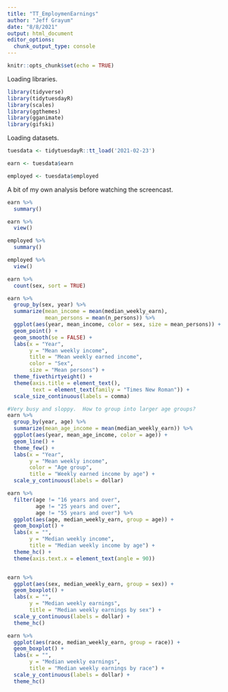 ```yaml
---
title: "TT_EmploymenEarnings"
author: "Jeff Grayum"
date: "8/8/2021"
output: html_document
editor_options: 
  chunk_output_type: console
---
```


```r
knitr::opts_chunk$set(echo = TRUE)
```

Loading libraries.        
```r
library(tidyverse)
library(tidytuesdayR)
library(scales)
library(ggthemes)
library(gganimate)
library(gifski)
```

Loading datasets.
```r
tuesdata <- tidytuesdayR::tt_load('2021-02-23')

earn <- tuesdata$earn

employed <- tuesdata$employed
```

A bit of my own analysis before watching the screencast.
```r
earn %>%
  summary()

earn %>%
  view()

employed %>%
  summary()

employed %>%
  view()

earn %>%
  count(sex, sort = TRUE)

earn %>%
  group_by(sex, year) %>%
  summarize(mean_income = mean(median_weekly_earn),
            mean_persons = mean(n_persons)) %>%
  ggplot(aes(year, mean_income, color = sex, size = mean_persons)) +
  geom_point() +
  geom_smooth(se = FALSE) +
  labs(x = "Year",
       y = "Mean weekly income",
       title = "Mean weekly earned income",
       color = "Sex",
       size = "Mean persons") +
  theme_fivethirtyeight() +
  theme(axis.title = element_text(),
        text = element_text(family = "Times New Roman")) +
  scale_size_continuous(labels = comma)

#Very busy and sloppy.  How to group into larger age groups?
earn %>%
  group_by(year, age) %>%
  summarize(mean_age_income = mean(median_weekly_earn)) %>%
  ggplot(aes(year, mean_age_income, color = age)) +
  geom_line() +
  theme_few() +
  labs(x = "Year",
       y = "Mean weekly income", 
       color = "Age group",
       title = "Weekly earned income by age") +
  scale_y_continuous(labels = dollar)

earn %>%
  filter(age != "16 years and over",
         age != "25 years and over",
         age != "55 years and over") %>%
  ggplot(aes(age, median_weekly_earn, group = age)) +
  geom_boxplot() +
  labs(x = "", 
       y = "Median weekly income",
       title = "Median weekly income by age") +
  theme_hc() +
  theme(axis.text.x = element_text(angle = 90))


earn %>%
  ggplot(aes(sex, median_weekly_earn, group = sex)) +
  geom_boxplot() +
  labs(x = "",
       y = "Median weekly earnings",
       title = "Median weekly earnings by sex") +
  scale_y_continuous(labels = dollar) +
  theme_hc()

earn %>%
  ggplot(aes(race, median_weekly_earn, group = race)) +
  geom_boxplot() +
  labs(x = "",
       y = "Median weekly earnings",
       title = "Median weekly earnings by race") +
  scale_y_continuous(labels = dollar) +
  theme_hc()
```

